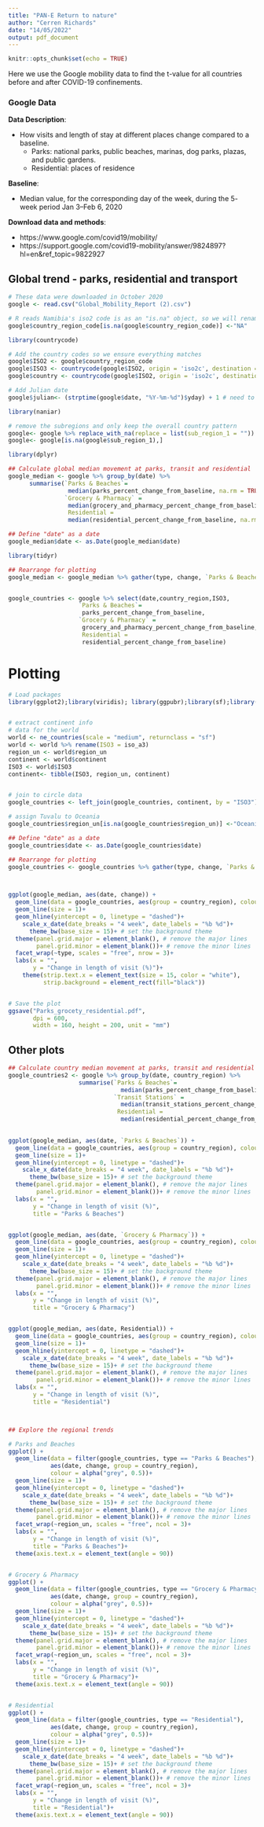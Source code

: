 ```yaml
---
title: "PAN-E Return to nature"
author: "Cerren Richards"
date: "14/05/2022"
output: pdf_document
---
```


```r
knitr::opts_chunk$set(echo = TRUE)
```

Here we use the Google mobility data to find the t-value for all countries before and after COVID-19 confinements.

### Google Data

**Data Description**:

* How visits and length of stay at different places change compared to a baseline.
    - Parks: national parks, public beaches, marinas, dog parks, plazas, and public gardens.
    - Residential: places of residence
    
**Baseline**:

* Median value, for the corresponding day of the week, during the 5- week period Jan 3–Feb 6, 2020

**Download data and methods**:

* https://www.google.com/covid19/mobility/
* https://support.google.com/covid19-mobility/answer/9824897?hl=en&ref_topic=9822927


## Global trend - parks, residential and transport

```r

# These data were downloaded in October 2020
google <- read.csv("Global_Mobility_Report (2).csv")

# R reads Namibia's iso2 code is as an "is.na" object, so we will rename it to NA
google$country_region_code[is.na(google$country_region_code)] <-"NA"

library(countrycode)

# Add the country codes so we ensure everything matches 
google$ISO2 <- google$country_region_code
google$ISO3 <- countrycode(google$ISO2, origin = 'iso2c', destination = 'iso3c')
google$country <- countrycode(google$ISO2, origin = 'iso2c', destination = 'country.name')

# Add Julian date
google$julian<- (strptime(google$date, "%Y-%m-%d")$yday) + 1 # need to add 1 day because 2020 is a leap year

library(naniar)

# remove the subregions and only keep the overall country pattern
google<- google %>% replace_with_na(replace = list(sub_region_1 = ""))
google<- google[is.na(google$sub_region_1),]

library(dplyr)

## Calculate global median movement at parks, transit and residential
google_median <- google %>% group_by(date) %>% 
      summarise(`Parks & Beaches`= 
                 median(parks_percent_change_from_baseline, na.rm = TRUE),
                `Grocery & Pharmacy` = 
                 median(grocery_and_pharmacy_percent_change_from_baseline, na.rm = TRUE),
                 Residential = 
                 median(residential_percent_change_from_baseline, na.rm = TRUE))

## Define "date" as a date 
google_median$date <- as.Date(google_median$date)

library(tidyr)

## Rearrange for plotting
google_median <- google_median %>% gather(type, change, `Parks & Beaches`:Residential)


google_countries <- google %>% select(date,country_region,ISO3, 
                    `Parks & Beaches`= 
                     parks_percent_change_from_baseline,
                    `Grocery & Pharmacy` = 
                     grocery_and_pharmacy_percent_change_from_baseline,
                     Residential = 
                     residential_percent_change_from_baseline) 


```


# Plotting

```r
# Load packages
library(ggplot2);library(viridis); library(ggpubr);library(sf);library("rnaturalearth"); library("rnaturalearthdata")


# extract continent info
# data for the world
world <- ne_countries(scale = "medium", returnclass = "sf")
world <- world %>% rename(ISO3 = iso_a3) 
region_un <- world$region_un
continent <- world$continent
ISO3 <- world$ISO3
continent<- tibble(ISO3, region_un, continent)


# join to circle data
google_countries <- left_join(google_countries, continent, by = "ISO3")

# assign Tuvalu to Oceania
google_countries$region_un[is.na(google_countries$region_un)] <-"Oceania"

## Define "date" as a date 
google_countries$date <- as.Date(google_countries$date)

## Rearrange for plotting
google_countries <- google_countries %>% gather(type, change, `Parks & Beaches`:Residential)



ggplot(google_median, aes(date, change)) +
  geom_line(data = google_countries, aes(group = country_region), colour = alpha("grey", 0.5))+
  geom_line(size = 1)+
  geom_hline(yintercept = 0, linetype = "dashed")+
    scale_x_date(date_breaks = "4 week", date_labels = "%b %d")+
      theme_bw(base_size = 15)+ # set the background theme                                              
  theme(panel.grid.major = element_blank(), # remove the major lines
        panel.grid.minor = element_blank())+ # remove the minor lines
  facet_wrap(~type, scales = "free", nrow = 3)+
  labs(x = "", 
       y = "Change in length of visit (%)")+
    theme(strip.text.x = element_text(size = 15, color = "white"), 
          strip.background = element_rect(fill="black"))


# Save the plot
ggsave("Parks_grocety_residential.pdf", 
       dpi = 600, 
       width = 160, height = 200, unit = "mm")

```


## Other plots

```r

## Calculate country median movement at parks, transit and residential
google_countries2 <- google %>% group_by(date, country_region) %>% 
                    summarise(`Parks & Beaches`= 
                                median(parks_percent_change_from_baseline, na.rm = TRUE),
                              `Transit Stations` =
                                median(transit_stations_percent_change_from_baseline, na.rm = TRUE),
                               Residential = 
                                median(residential_percent_change_from_baseline, na.rm = TRUE))

  
ggplot(google_median, aes(date, `Parks & Beaches`)) +
  geom_line(data = google_countries, aes(group = country_region), colour = alpha("grey", 0.5))+
  geom_line(size = 1)+
  geom_hline(yintercept = 0, linetype = "dashed")+
    scale_x_date(date_breaks = "4 week", date_labels = "%b %d")+
      theme_bw(base_size = 15)+ # set the background theme                                              
  theme(panel.grid.major = element_blank(), # remove the major lines
        panel.grid.minor = element_blank())+ # remove the minor lines
  labs(x = "", 
       y = "Change in length of visit (%)",
       title = "Parks & Beaches")


ggplot(google_median, aes(date, `Grocery & Pharmacy`)) +
  geom_line(data = google_countries, aes(group = country_region), colour = alpha("grey", 0.5))+
  geom_line(size = 1)+
  geom_hline(yintercept = 0, linetype = "dashed")+
    scale_x_date(date_breaks = "4 week", date_labels = "%b %d")+
      theme_bw(base_size = 15)+ # set the background theme                                            
  theme(panel.grid.major = element_blank(), # remove the major lines
        panel.grid.minor = element_blank())+ # remove the minor lines
  labs(x = "", 
       y = "Change in length of visit (%)",
       title = "Grocery & Pharmacy")


ggplot(google_median, aes(date, Residential)) +
  geom_line(data = google_countries, aes(group = country_region), colour = alpha("grey", 0.5))+
  geom_line(size = 1)+
  geom_hline(yintercept = 0, linetype = "dashed")+
    scale_x_date(date_breaks = "4 week", date_labels = "%b %d")+
      theme_bw(base_size = 15)+ # set the background theme                                            
  theme(panel.grid.major = element_blank(), # remove the major lines
        panel.grid.minor = element_blank())+ # remove the minor lines
  labs(x = "", 
       y = "Change in length of visit (%)",
       title = "Residential")



## Explore the regional trends

# Parks and Beaches
ggplot() +
  geom_line(data = filter(google_countries, type == "Parks & Beaches"),
            aes(date, change, group = country_region),
            colour = alpha("grey", 0.5))+
  geom_line(size = 1)+
  geom_hline(yintercept = 0, linetype = "dashed")+
    scale_x_date(date_breaks = "4 week", date_labels = "%b %d")+
      theme_bw(base_size = 15)+ # set the background theme                                            
  theme(panel.grid.major = element_blank(), # remove the major lines
        panel.grid.minor = element_blank())+ # remove the minor lines
  facet_wrap(~region_un, scales = "free", ncol = 3)+
  labs(x = "", 
       y = "Change in length of visit (%)",
       title = "Parks & Beaches")+
  theme(axis.text.x = element_text(angle = 90))


# Grocery & Pharmacy
ggplot() +
  geom_line(data = filter(google_countries, type == "Grocery & Pharmacy"),
            aes(date, change, group = country_region),
            colour = alpha("grey", 0.5))+
  geom_line(size = 1)+
  geom_hline(yintercept = 0, linetype = "dashed")+
    scale_x_date(date_breaks = "4 week", date_labels = "%b %d")+
      theme_bw(base_size = 15)+ # set the background theme                                            
  theme(panel.grid.major = element_blank(), # remove the major lines
        panel.grid.minor = element_blank())+ # remove the minor lines
  facet_wrap(~region_un, scales = "free", ncol = 3)+
  labs(x = "", 
       y = "Change in length of visit (%)",
       title = "Grocery & Pharmacy")+
  theme(axis.text.x = element_text(angle = 90))


# Residential
ggplot() +
  geom_line(data = filter(google_countries, type == "Residential"),
            aes(date, change, group = country_region),
            colour = alpha("grey", 0.5))+
  geom_line(size = 1)+
  geom_hline(yintercept = 0, linetype = "dashed")+
    scale_x_date(date_breaks = "4 week", date_labels = "%b %d")+
      theme_bw(base_size = 15)+ # set the background theme                                            
  theme(panel.grid.major = element_blank(), # remove the major lines
        panel.grid.minor = element_blank())+ # remove the minor lines
  facet_wrap(~region_un, scales = "free", ncol = 3)+
  labs(x = "", 
       y = "Change in length of visit (%)",
       title = "Residential")+
  theme(axis.text.x = element_text(angle = 90))

```


